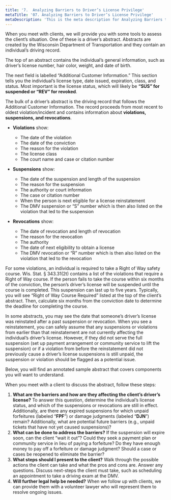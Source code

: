 ```yaml
---
title: '7.	Analyzing Barriers to Driver’s License Privilege'
metaTitle: '07. Analyzing Barriers to Driver’s License Privilege'
metaDescription: 'This is the meta description for Analyzing Barriers to Driver’s License Privilege'
---
```


When you meet with clients, we will provide you with some tools to assess the client’s situation. One of these is a driver’s abstract. Abstracts are created by the Wisconsin Department of Transportation and they contain an individual’s driving record.

The top of an abstract contains the individual’s general information, such as driver’s license number, hair color, weight, and date of birth.

The next field is labelled “Additional Customer Information.” This section tells you the individual’s license type, date issued, expiration, class, and status. Most important is the license status, which will likely be **“SUS” for suspended or “REV” for revoked**.

The bulk of a driver’s abstract is the driving record that follows the Additional Customer Information. The record proceeds from most recent to oldest violation/incident and contains information about **violations, suspensions, and revocations**.

- **Violations** show:

  - The date of the violation
  - The date of the conviction
  - The reason for the violation
  - The license class
  - The court name and case or citation number

- **Suspensions** show:
  - The date of the suspension and length of the suspension
  - The reason for the suspension
  - The authority or court information
  - The case or citation number
  - When the person is next eligible for a license reinstatement
  - The DMV suspension or “S” number which is then also listed on the violation that led to the suspension

- **Revocations** show:
  - The date of revocation and length of revocation
  - The reason for the revocation
  - The authority
  - The date of next eligibility to obtain a license
  - The DMV revocation or “R” number which is then also listed on the violation that led to the revocation

For some violations, an individual is required to take a Right of Way safety course. Wis. Stat. § 343.31(2t) contains a list of the violations that require a Right of Way course. If the person fails to take the course within six months of the conviction, the person’s driver’s license will be suspended until the course is completed. This suspension can last up to five years.  Typically, you will see “Right of Way Course Required” listed at the top of the client’s abstract. Then, calculate six months from the conviction date to determine the deadline for completing the course. 

In some abstracts, you may see the date that someone’s driver’s license was reinstated after a past suspension or revocation. When you see a reinstatement, you can safely assume that any suspensions or violations from earlier than that reinstatement are not currently affecting the individual’s driver’s license. However, if they did not serve the full suspension (set up payment arrangement or community service to lift the suspension) or if a violation from before the reinstatement did not previously cause a driver’s license suspensions is still unpaid, the suspension or violation should be flagged as a potential issue.

Below, you will find an annotated sample abstract that covers components you will want to understand.


<Attach />

When you meet with a client to discuss the abstract, follow these steps:

1.	**What are the barriers and how are they affecting the client’s driver’s license?** To answer this question, determine the individual’s license status, and which of the suspensions or revocations are still in effect. Additionally, are there any expired suspensions for which unpaid forfeitures (labeled “**FPF**”) or damage judgments (labeled “**DJN**”) remain? Additionally, what are potential future barriers (e.g., unpaid tickets that have not yet caused suspensions)?
2.	**What can be done to address the barriers?** If the suspension will expire soon, can the client “wait it out”? Could they seek a payment plan or community service in lieu of paying a forfeiture? Do they have enough money to pay off a forfeiture or damage judgment?  Should a case or cases be reopened to eliminate the barrier?
3.	**What steps should I present to the client?** Walk through the possible actions the client can take and what the pros and cons are. Answer any questions. Discuss next-steps the client must take, such as scheduling an appointment to take a driving exam at the DMV.
4.	**Will further legal help be needed?** When we follow up with clients, we can provide them with a volunteer lawyer who will represent them to resolve ongoing issues. 
